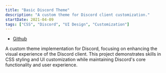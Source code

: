 ```yaml
---
title: "Basic Discord Theme"
description: "A custom theme for Discord client customization."
startDate: 2021-04-09
tags: ["CSS", "Discord", "UI Design", "Customization"]
---
```


- [Github](https://github.com/BeautifulPhoenix/Basic-Discord-Theme)

A custom theme implementation for Discord, focusing on enhancing the visual experience of the Discord client. This project demonstrates skills in CSS styling and UI customization while maintaining Discord's core functionality and user experience.